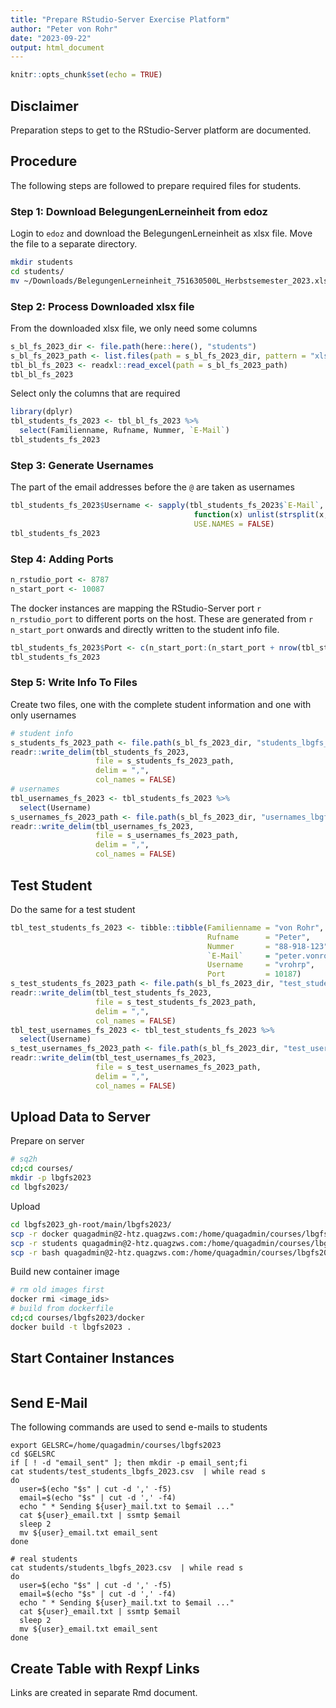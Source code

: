 ```yaml
---
title: "Prepare RStudio-Server Exercise Platform"
author: "Peter von Rohr"
date: "2023-09-22"
output: html_document
---
```


```r
knitr::opts_chunk$set(echo = TRUE)
```

## Disclaimer
Preparation steps to get to the RStudio-Server platform are documented.


## Procedure
The following steps are followed to prepare required files for students.


### Step 1: Download BelegungenLerneinheit from edoz
Login to `edoz` and download the BelegungenLerneinheit as xlsx file. Move the file to a separate directory.

```bash
mkdir students
cd students/
mv ~/Downloads/BelegungenLerneinheit_751630500L_Herbstsemester_2023.xlsx .
```


### Step 2: Process Downloaded xlsx file
From the downloaded xlsx file, we only need some columns

```r
s_bl_fs_2023_dir <- file.path(here::here(), "students")
s_bl_fs_2023_path <- list.files(path = s_bl_fs_2023_dir, pattern = "xlsx", full.names = TRUE)
tbl_bl_fs_2023 <- readxl::read_excel(path = s_bl_fs_2023_path)
tbl_bl_fs_2023
```

Select only the columns that are required

```r
library(dplyr)
tbl_students_fs_2023 <- tbl_bl_fs_2023 %>%
  select(Familienname, Rufname, Nummer, `E-Mail`)
tbl_students_fs_2023
```

### Step 3: Generate Usernames
The part of the email addresses before the `@` are taken as usernames

```r
tbl_students_fs_2023$Username <- sapply(tbl_students_fs_2023$`E-Mail`, 
                                         function(x) unlist(strsplit(x, "@", fixed = T))[1] , 
                                         USE.NAMES = FALSE)
tbl_students_fs_2023
```


### Step 4: Adding Ports
```r
n_rstudio_port <- 8787
n_start_port <- 10087
```

The docker instances are mapping the RStudio-Server port `r n_rstudio_port` to different ports on the host. These are generated from `r n_start_port` onwards and directly written to the student info file.

```r
tbl_students_fs_2023$Port <- c(n_start_port:(n_start_port + nrow(tbl_students_fs_2023)-1))
tbl_students_fs_2023
```



### Step 5: Write Info To Files
Create two files, one with the complete student information and one with only usernames

```r
# student info
s_students_fs_2023_path <- file.path(s_bl_fs_2023_dir, "students_lbgfs_2023.csv")
readr::write_delim(tbl_students_fs_2023, 
                   file = s_students_fs_2023_path, 
                   delim = ",",
                   col_names = FALSE)
# usernames
tbl_usernames_fs_2023 <- tbl_students_fs_2023 %>%
  select(Username)
s_usernames_fs_2023_path <- file.path(s_bl_fs_2023_dir, "usernames_lbgfs_2023.csv")
readr::write_delim(tbl_usernames_fs_2023, 
                   file = s_usernames_fs_2023_path, 
                   delim = ",",
                   col_names = FALSE)
```


## Test Student
Do the same for a test student

```r
tbl_test_students_fs_2023 <- tibble::tibble(Familienname = "von Rohr",
                                            Rufname      = "Peter",
                                            Nummer       = "88-918-123",
                                            `E-Mail`     = "peter.vonrohr@usys.ethz.ch",
                                            Username     = "vrohrp",
                                            Port         = 10187)
s_test_students_fs_2023_path <- file.path(s_bl_fs_2023_dir, "test_students_lbgfs_2023.csv")
readr::write_delim(tbl_test_students_fs_2023, 
                   file = s_test_students_fs_2023_path, 
                   delim = ",",
                   col_names = FALSE)
tbl_test_usernames_fs_2023 <- tbl_test_students_fs_2023 %>%
  select(Username)
s_test_usernames_fs_2023_path <- file.path(s_bl_fs_2023_dir, "test_usernames_lbgfs_2023.csv")
readr::write_delim(tbl_test_usernames_fs_2023, 
                   file = s_test_usernames_fs_2023_path, 
                   delim = ",",
                   col_names = FALSE)

```


## Upload Data to Server
Prepare on server

```bash
# sq2h
cd;cd courses/
mkdir -p lbgfs2023
cd lbgfs2023/
```

Upload

```bash
cd lbgfs2023_gh-root/main/lbgfs2023/
scp -r docker quagadmin@2-htz.quagzws.com:/home/quagadmin/courses/lbgfs2023
scp -r students quagadmin@2-htz.quagzws.com:/home/quagadmin/courses/lbgfs2023
scp -r bash quagadmin@2-htz.quagzws.com:/home/quagadmin/courses/lbgfs2023
```

Build new container image

```bash
# rm old images first
docker rmi <image_ids>
# build from dockerfile
cd;cd courses/lbgfs2023/docker
docker build -t lbgfs2023 .
```


## Start Container Instances

```bash

```


## Send E-Mail
The following commands are used to send e-mails to students

```
export GELSRC=/home/quagadmin/courses/lbgfs2023
cd $GELSRC
if [ ! -d "email_sent" ]; then mkdir -p email_sent;fi
cat students/test_students_lbgfs_2023.csv  | while read s
do
  user=$(echo "$s" | cut -d ',' -f5)
  email=$(echo "$s" | cut -d ',' -f4)
  echo " * Sending ${user}_mail.txt to $email ..."
  cat ${user}_email.txt | ssmtp $email
  sleep 2
  mv ${user}_email.txt email_sent
done

# real students
cat students/students_lbgfs_2023.csv  | while read s
do
  user=$(echo "$s" | cut -d ',' -f5)
  email=$(echo "$s" | cut -d ',' -f4)
  echo " * Sending ${user}_mail.txt to $email ..."
  cat ${user}_email.txt | ssmtp $email
  sleep 2
  mv ${user}_email.txt email_sent
done
```


## Create Table with Rexpf Links
Links are created in separate Rmd document.
